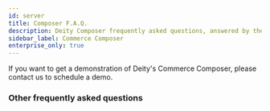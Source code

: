 ```yaml
---
id: server
title: Composer F.A.Q.
description: Deity Composer frequently asked questions, answered by the Deity team.
sidebar_label: Commerce Composer
enterprise_only: true
---
```



<Accordion title="Can you demonstrate your Commerce Composer?">
  If you want to get a demonstration of Deity's Commerce Composer, please <Link href="https://deity.com/contact">contact us</Link> to schedule a demo.
</Accordion>

### Other frequently asked questions
<Categories />
